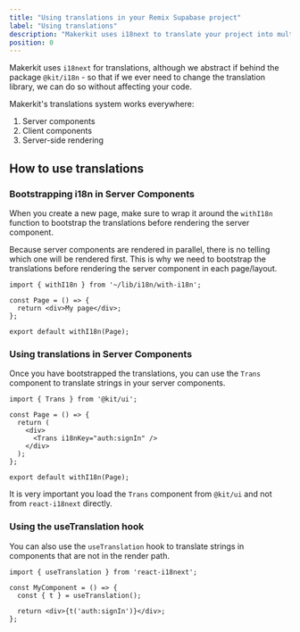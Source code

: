 ```yaml
---
title: "Using translations in your Remix Supabase project"
label: "Using translations"
description: "Makerkit uses i18next to translate your project into multiple languages. This guide will show you how to use translations in your Remix Supabase project."
position: 0
---
```


Makerkit uses `i18next` for translations, although we abstract if behind the package `@kit/i18n` - so that if we ever need to change the translation library, we can do so without affecting your code.

Makerkit's translations system works everywhere:

1. Server components
2. Client components
3. Server-side rendering

## How to use translations

### Bootstrapping i18n in Server Components

When you create a new page, make sure to wrap it around the `withI18n` function to bootstrap the translations before rendering the server component.

Because server components are rendered in parallel, there is no telling which one will be rendered first. This is why we need to bootstrap the translations before rendering the server component in each page/layout.

```tsx
import { withI18n } from '~/lib/i18n/with-i18n';

const Page = () => {
  return <div>My page</div>;
};

export default withI18n(Page);
```

### Using translations in Server Components

Once you have bootstrapped the translations, you can use the `Trans` component to translate strings in your server components.

```tsx
import { Trans } from '@kit/ui';

const Page = () => {
  return (
    <div>
      <Trans i18nKey="auth:signIn" />
    </div>
  );
};

export default withI18n(Page);
```

It is very important you load the `Trans` component from `@kit/ui` and not from `react-i18next` directly.

### Using the useTranslation hook

You can also use the `useTranslation` hook to translate strings in components that are not in the render path.

```tsx
import { useTranslation } from 'react-i18next';

const MyComponent = () => {
  const { t } = useTranslation();

  return <div>{t('auth:signIn')}</div>;
};
```